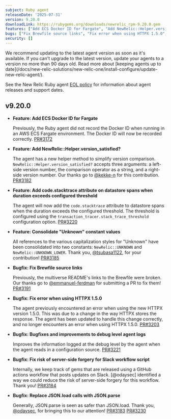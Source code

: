 ```yaml
---
subject: Ruby agent
releaseDate: '2025-07-31'
version: 9.20.0
downloadLink: https://rubygems.org/downloads/newrelic_rpm-9.20.0.gem
features: ["Add ECS Docker ID for Fargate", "Add NewRelic::Helper.version_satisfied?", "Add code.stacktrace attribute on datastore spans when duration exceeds configured threshold", "Consolidate \"Unknown\" constant values"]
bugs: ["Fix Brewfile source links", "Fix error when using HTTPX 1.5.0", "Bugfixes and improvements to debug level agent logs", "Fix risk of server-side forgery for Slack workflow script", "Replace JSON.load calls with JSON.parse"]
security: []
---
```


<Callout variant="important">
  We recommend updating to the latest agent version as soon as it's available. If you can't upgrade to the latest version, update your agents to a version no more than 90 days old. Read more about [keeping agents up to date](/docs/new-relic-solutions/new-relic-one/install-configure/update-new-relic-agent/).

  See the New Relic Ruby agent [EOL policy](https://docs.newrelic.com/docs/apm/agents/ruby-agent/getting-started/ruby-agent-eol-policy/) for information about agent releases and support dates.
</Callout>

## v9.20.0

- **Feature: Add ECS Docker ID for Fargate**

  Previously, the Ruby agent did not record the Docker ID when running in an AWS ECS Fargate environment. The Docker ID will now be recorded correctly. [PR#3172](https://github.com/newrelic/newrelic-ruby-agent/pull/3172)

- **Feature: Add NewRelic::Helper.version_satisfied?**

  The agent has a new helper method to simplify version comparison. `NewRelic::Helper.version_satisfied?` accepts three arguments: a left-side version number, the comparison operator as a string, and a right-side version number. Our thanks go to [@kekke-n](https://github.com/kekke-n) for this contribution. [PR#3182](https://github.com/newrelic/newrelic-ruby-agent/pull/3182)

- **Feature: Add code.stacktrace attribute on datastore spans when duration exceeds configured threshold**

  The agent will now add the `code.stacktrace` attribute to datastore spans when the duration exceeds the configured threshold. The threshold is configured using the `transaction_tracer.stack_trace_threshold` configuration option. [PR#3220](https://github.com/newrelic/newrelic-ruby-agent/pull/3220)

- **Feature: Consolidate "Unknown" constant values**

  All references to the various capitalization styles for "Unknown" have been consolidated into two constants: `NewRelic::UNKNOWN` and `NewRelic::UNKNOWN_LOWER`. Thank you, [@tsubasa1122](https://github.com/@tsubasa1122), for your contribution! [PR#3185](https://github.com/newrelic/newrelic-ruby-agent/pull/3185)

- **Bugfix: Fix Brewfile source links**

  Previously, the multiverse README's links to the Brewfile were broken. Our thanks go to [@emmanuel-ferdman](https://github.com/emmanuel-ferdman) for submitting a PR to fix them! [PR#3191](https://github.com/newrelic/newrelic-ruby-agent/pull/3191)

- **Bugfix: Fix error when using HTTPX 1.5.0**

  The agent previously encountered an error when using the new HTTPX version 1.5.0. This was due to a change in the way HTTPX stores the response. The agent has been updated to handle this change correctly, and no longer encounters an error when using HTTPX 1.5.0. [PR#3203](https://github.com/newrelic/newrelic-ruby-agent/pull/3203)

- **Bugfix: Bugfixes and improvements to debug level agent logs**

  Improves the information logged at the debug level by the agent when the agent reads in a configuration source. [PR#3221](https://github.com/newrelic/newrelic-ruby-agent/pull/3221)

- **Bugfix: Fix risk of server-side forgery for Slack workflow script**

  Internally, we keep track of gems that are released using a GitHub actions workflow that posts updates on Slack. [@odaysec] identified a way we could reduce the risk of server-side forgery for this workflow. Thank you! [PR#3184](https://github.com/newrelic/newrelic-ruby-agent/pull/3184)

- **Bugfix: Replace JSON.load calls with JSON.parse**

  Generally, JSON.parse is seen as safer than JSON.load. Thank you, [@odaysec](https://github.com/odaysec), for bringing this to our attention! [PR#3183](https://github.com/newrelic/newrelic-ruby-agent/pull/3183) [PR#3230](https://github.com/newrelic/newrelic-ruby-agent/pull/3230)


